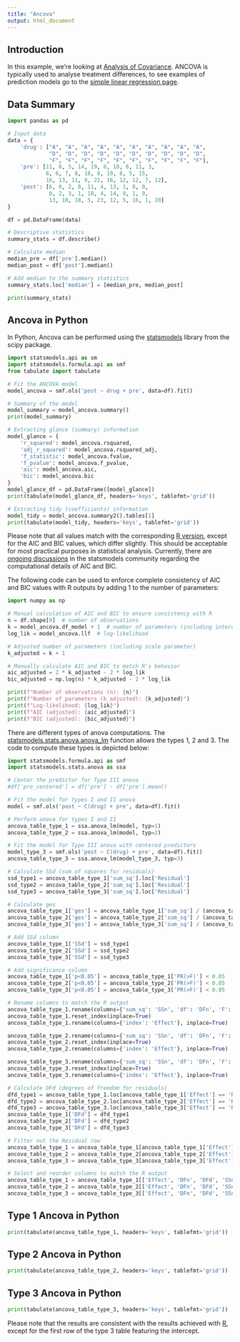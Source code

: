 ```yaml
---
title: "Ancova"
output: html_document
---
```


## Introduction

In this example, we're looking at [Analysis of Covariance](https://documentation.sas.com/doc/en/pgmsascdc/9.4_3.4/statug/statug_glm_examples04.htm). ANCOVA is typically used to analyse treatment differences, to see examples of prediction models go to the [simple linear regression page](linear-regression.qmd).

## Data Summary

```python
import pandas as pd

# Input data
data = {
    'drug': ["A", "A", "A", "A", "A", "A", "A", "A", "A", "A",
             "D", "D", "D", "D", "D", "D", "D", "D", "D", "D",
             "F", "F", "F", "F", "F", "F", "F", "F", "F", "F"],
    'pre': [11, 8, 5, 14, 19, 6, 10, 6, 11, 3,
            6, 6, 7, 8, 18, 8, 19, 8, 5, 15,
            16, 13, 11, 9, 21, 16, 12, 12, 7, 12],
    'post': [6, 0, 2, 8, 11, 4, 13, 1, 8, 0,
             0, 2, 3, 1, 18, 4, 14, 9, 1, 9,
             13, 10, 18, 5, 23, 12, 5, 16, 1, 20]
}

df = pd.DataFrame(data)
```

```python
# Descriptive statistics
summary_stats = df.describe()

# Calculate median
median_pre = df['pre'].median()
median_post = df['post'].median()

# Add median to the summary statistics
summary_stats.loc['median'] = [median_pre, median_post]

print(summary_stats)
```

## Ancova in Python
In Python, Ancova can be performed using the [statsmodels](https://www.statsmodels.org/stable/index.html) library from the scipy package.


```python
import statsmodels.api as sm
import statsmodels.formula.api as smf
from tabulate import tabulate

# Fit the ANCOVA model
model_ancova = smf.ols('post ~ drug + pre', data=df).fit()

# Summary of the model
model_summary = model_ancova.summary()
print(model_summary)

# Extracting glance (summary) information
model_glance = {
    'r_squared': model_ancova.rsquared,
    'adj_r_squared': model_ancova.rsquared_adj,
    'f_statistic': model_ancova.fvalue,
    'f_pvalue': model_ancova.f_pvalue,
    'aic': model_ancova.aic,
    'bic': model_ancova.bic
}
model_glance_df = pd.DataFrame([model_glance])
print(tabulate(model_glance_df, headers='keys', tablefmt='grid'))

# Extracting tidy (coefficients) information
model_tidy = model_ancova.summary2().tables[1]
print(tabulate(model_tidy, headers='keys', tablefmt='grid'))
```

Please note that all values match with the corresponding [R version](https://psiaims.github.io/CAMIS/R/ancova.html), except for the AIC and BIC values, which differ slightly. This should be acceptable for most practical purposes in statistical analysis. Currently, there are [ongoing discussions](https://github.com/statsmodels/statsmodels/issues/1802) in the statsmodels community regarding the computational details of AIC and BIC.

The following code can be used to enforce complete consistency of AIC and BIC values with R outputs by adding 1 to the number of parameters:

```python
import numpy as np

# Manual calculation of AIC and BIC to ensure consistency with R
n = df.shape[0]  # number of observations
k = model_ancova.df_model + 1  # number of parameters (including intercept)
log_lik = model_ancova.llf  # log-likelihood

# Adjusted number of parameters (including scale parameter)
k_adjusted = k + 1

# Manually calculate AIC and BIC to match R's behavior
aic_adjusted = 2 * k_adjusted - 2 * log_lik
bic_adjusted = np.log(n) * k_adjusted - 2 * log_lik

print(f"Number of observations (n): {n}")
print(f"Number of parameters (k_adjusted): {k_adjusted}")
print(f"Log-likelihood: {log_lik}")
print(f"AIC (adjusted): {aic_adjusted}")
print(f"BIC (adjusted): {bic_adjusted}")
```
There are different types of anova computations. The [statsmodels.stats.anova.anova_lm](https://www.statsmodels.org/stable/generated/statsmodels.stats.anova.anova_lm.html) function allows the types 1, 2 and 3. The code to compute these types is depicted below:

```python
import statsmodels.formula.api as smf
import statsmodels.stats.anova as ssa

# Center the predictor for Type III anova
#df['pre_centered'] = df['pre'] - df['pre'].mean()

# Fit the model for types I and II anova
model = smf.ols('post ~ C(drug) + pre', data=df).fit()

# Perform anova for types I and II
ancova_table_type_1 = ssa.anova_lm(model, typ=1)
ancova_table_type_2 = ssa.anova_lm(model, typ=2)

# Fit the model for Type III anova with centered predictors
model_type_3 = smf.ols('post ~ C(drug) + pre', data=df).fit()
ancova_table_type_3 = ssa.anova_lm(model_type_3, typ=3)

# Calculate SSd (sum of squares for residuals)
ssd_type1 = ancova_table_type_1['sum_sq'].loc['Residual']
ssd_type2 = ancova_table_type_2['sum_sq'].loc['Residual']
ssd_type3 = ancova_table_type_3['sum_sq'].loc['Residual']

# Calculate ges
ancova_table_type_1['ges'] = ancova_table_type_1['sum_sq'] / (ancova_table_type_1['sum_sq'] + ssd_type1)
ancova_table_type_2['ges'] = ancova_table_type_2['sum_sq'] / (ancova_table_type_2['sum_sq'] + ssd_type2)
ancova_table_type_3['ges'] = ancova_table_type_3['sum_sq'] / (ancova_table_type_3['sum_sq'] + ssd_type3)

# Add SSd column
ancova_table_type_1['SSd'] = ssd_type1
ancova_table_type_2['SSd'] = ssd_type2
ancova_table_type_3['SSd'] = ssd_type3

# Add significance column
ancova_table_type_1['p<0.05'] = ancova_table_type_1['PR(>F)'] < 0.05
ancova_table_type_2['p<0.05'] = ancova_table_type_2['PR(>F)'] < 0.05
ancova_table_type_3['p<0.05'] = ancova_table_type_3['PR(>F)'] < 0.05

# Rename columns to match the R output
ancova_table_type_1.rename(columns={'sum_sq': 'SSn', 'df': 'DFn', 'F': 'F', 'PR(>F)': 'p'}, inplace=True)
ancova_table_type_1.reset_index(inplace=True)
ancova_table_type_1.rename(columns={'index': 'Effect'}, inplace=True)

ancova_table_type_2.rename(columns={'sum_sq': 'SSn', 'df': 'DFn', 'F': 'F', 'PR(>F)': 'p'}, inplace=True)
ancova_table_type_2.reset_index(inplace=True)
ancova_table_type_2.rename(columns={'index': 'Effect'}, inplace=True)

ancova_table_type_3.rename(columns={'sum_sq': 'SSn', 'df': 'DFn', 'F': 'F', 'PR(>F)': 'p'}, inplace=True)
ancova_table_type_3.reset_index(inplace=True)
ancova_table_type_3.rename(columns={'index': 'Effect'}, inplace=True)

# Calculate DFd (degrees of freedom for residuals)
dfd_type1 = ancova_table_type_1.loc[ancova_table_type_1['Effect'] == 'Residual', 'DFn'].values[0]
dfd_type2 = ancova_table_type_2.loc[ancova_table_type_2['Effect'] == 'Residual', 'DFn'].values[0]
dfd_type3 = ancova_table_type_3.loc[ancova_table_type_3['Effect'] == 'Residual', 'DFn'].values[0]
ancova_table_type_1['DFd'] = dfd_type1
ancova_table_type_2['DFd'] = dfd_type2
ancova_table_type_3['DFd'] = dfd_type3

# Filter out the Residual row
ancova_table_type_1 = ancova_table_type_1[ancova_table_type_1['Effect'] != 'Residual']
ancova_table_type_2 = ancova_table_type_2[ancova_table_type_2['Effect'] != 'Residual']
ancova_table_type_3 = ancova_table_type_3[ancova_table_type_3['Effect'] != 'Residual']

# Select and reorder columns to match the R output
ancova_table_type_1 = ancova_table_type_1[['Effect', 'DFn', 'DFd', 'SSn', 'SSd', 'F', 'p', 'p<0.05', 'ges']]
ancova_table_type_2 = ancova_table_type_2[['Effect', 'DFn', 'DFd', 'SSn', 'SSd', 'F', 'p', 'p<0.05', 'ges']]
ancova_table_type_3 = ancova_table_type_3[['Effect', 'DFn', 'DFd', 'SSn', 'SSd', 'F', 'p', 'p<0.05', 'ges']]
```

## Type 1 Ancova in Python
```python
print(tabulate(ancova_table_type_1, headers='keys', tablefmt='grid'))
```
## Type 2 Ancova in Python
```python
print(tabulate(ancova_table_type_2, headers='keys', tablefmt='grid'))
```
## Type 3 Ancova in Python
```python
print(tabulate(ancova_table_type_3, headers='keys', tablefmt='grid'))
```

Please note that the results are consistent with the results achieved with [R](https://psiaims.github.io/CAMIS/R/ancova.html), except for the first row of the type 3 table featuring the intercept.